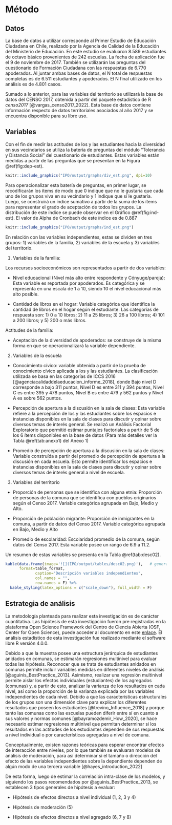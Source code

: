 # Método


## Datos

La base de datos a utilizar corresponde al Primer Estudio de Educación Ciudadana en Chile, realizado por la Agencia de Calidad de la Educación del Ministerio de Educación. En este estudio se evaluaron 8.589 estudiantes de octavo básico provenientes de 242 escuelas. La fecha de aplicación fue el 9 de noviembre de 2017. También se utilizarán las preguntas del cuestionario de Formación Ciudadana con las respuestas de 6.770 apoderados. Al juntar ambas bases de datos, el N total de respuestas completas es de 6.511 estudiantes y apoderados. El N final utilizado en los análisis es de 4.801 casos.

Sumado a lo anterior, para las variables del territorio se utilizará la base de datos del CENSO 2017, obtenida a partir del paquete estadístico de R *censo2017* [@vargas_censo2017_2022]. Esta base de datos contiene información respecto de datos territoriales asociados al año 2017 y se encuentra disponible para su libre uso.

## Variables

Con el fin de medir las actitudes de los y las estudiantes hacia la diversidad en sus vecindarios se utiliza la batería de preguntas del módulo “Tolerancia y Distancia Social” del cuestionario de estudiantes. Estas variables están medidas a partir de las preguntas que se presentan en la Figura \@ref(fig:dep-est). 

```r
knitr::include_graphics("IPO/output/graphs/div_est.png", dpi=10)
```

Para operacionalizar esta batería de preguntas, en primer lugar, se recodificarán los ítems de modo que 0 indique que no le gustaría que cada uno de los grupos viva en su vecindario y 1 indique que sí le gustaría. Luego, se construirá un índice sumativo a partir de la suma de los ítems para representar el grado de aceptación de todos los grupos. La distribución de este índice se puede observar en el Gráfico \@ref(fig:ind-est). El valor de Alpha de Cronbach de este índice es de 0.887

```r
knitr::include_graphics("IPO/output/graphs/ind_est.png")
```

En relación con las variables independientes, estas se dividen en tres grupos: 1) variables de la familia, 2) variables de la escuela y 3) variables del territorio.

1)	Variables de la familia: 

Los recursos socioeconómicos son representados a partir de dos variables:

*	Nivel educacional (Nivel más alto entre respondente y Cónyuge/pareja): Esta variable es reportada por apoderados. Es categórica y se representa en una escala de 1 a 10, siendo 10 el nivel educacional más alto posible.

*	Cantidad de libros en el hogar: Variable categórica que identifica la cantidad de libros en el hogar según el estudiante. Las categorías de respuesta son: 1) 0 a 10 libros; 2) 11 a 25 libros; 3) 26 a 100 libros; 4) 101 a 200 libros; y 5) 200 o más libros.

Actitudes de la familia:

*	Aceptación de la diversidad de apoderados: se construye de la misma forma en que se operacionalizará la variable dependiente.

2) Variables de la escuela

* Conocimiento cívico: variable obtenida a partir de la prueba de conocimiento cívico aplicada a los y las estudiantes. La clasificación utilizada se basa en las categorías de ICCS 2016 [@agenciacalidaddelaeducacion_informe_2018], donde Bajo nivel D corresponde a bajo 311 puntos, Nivel D es entre 311 y 394 puntos, Nivel C es entre 395 y 478 puntos, Nivel B es entre 479 y 562 puntos y Nivel A es sobre 562 puntos.

* Percepción de apertura a la discusión en la sala de clases: Esta variable refiere a la percepción de los y las estudiantes sobre los espacios e instancias disponibles en la sala de clases para discutir y opinar sobre diversos temas de interés general. Se realizó un Análisis Factorial Exploratorio que permitió estimar puntajes factoriales a partir de 5 de los 6 ítems disponibles en la base de datos (Para más detalles ver la Tabla \@ref(tab:anexo1) del Anexo 1) 

* Promedio de percepción de apertura a la discusión en la sala de clases: Variable construída a partir del promedio de percepción de apertura a la discusión en cada escuela. Esto permite identificar los espacios e instancias disponibles en la sala de clases para discutir y opinar sobre diversos temas de interés general a nivel de escuela.

3) Variables del territorio

* Proporción de personas que se identifica con alguna etnia: Proporción de personas de la comuna que se identifica con pueblos originarios según el Censo 2017. Variable categórica agrupada en Bajo, Medio y Alto.

* Proporción de población migrante: Proporción de inmigrantes en la comuna, a partir de datos del Censo 2017. Variable categórica agrupada en Bajo, Medio y Alto

* Promedio de escolaridad: Escolaridad promedio de la comuna, según datos del Censo 2017. Esta variable posee un rango de 6.9 a 11.2. 

Un resumen de estas variables se presenta en la Tabla \@ref(tab:desc02).

```r
kable(data.frame(image='![](IPO/output/tables/desc02.png)'),   # generar tabla
      format=table_format,
             caption="Descripción variables independientes",
             col.names = "",
             row.names = F) %>%  
  kable_styling(latex_options = c("scale_down"), full_width = F)
```

## Estrategia de análisis

La metodología planteada para realizar esta investigación es de carácter cuantitativa. Las hipótesis de esta investigación fueron pre registradas en la plataforma Open Science Framework del Centro de Ciencia Abierta (OSF, Center for Open Science), puede acceder al documento en este [enlace](https://doi.org/10.17605/OSF.IO/URPZQ). El análisis estadístico de esta investigación fue realizado mediante el software libre R versión 4.0.0.

Debido a que la muestra posee una estructura jerárquica de estudiantes anidados en comunas, se estimarán regresiones multinivel para evaluar todas las hipótesis. Reconocer que se trata de estudiantes anidados en comunas permite incluir variables medidas en diferentes niveles de análisis [@aguinis_BestPractice_2013]. Asimismo, realizar una regresión multinivel permite aislar los efectos individuales (estudiantes) de los agregados (comunas) y, a partir de esto, analizar la varianza de los resultados en cada nivel, así como la proporción de la varianza explicada por las variables independientes de cada nivel. Debido a que las características estructurales de los grupos son una dimensión clave para explicar los diferentes resultados que poseen los estudiantes [@trevino_Influence_2018] y porque tanto las comunas como las escuelas pueden diferir entre sí en cuanto a sus valores y normas comunes [@bayramozdemir_How_2020], se hace necesario estimar regresiones multinivel que permitan determinar si los resultados en las actitudes de los estudiantes dependen de sus respuestas a nivel individual o por características agregadas a nivel de comuna.

Conceptualmente, existen razones teóricas para esperar encontrar efectos de interacción entre niveles, por lo que también se evaluaran modelos de análisis de moderación, para así determinar si el tamaño o dirección del efecto de las variables independientes sobre la dependiente dependen de algún modo de una tercera variable [@hayes_introduction_2022]

De esta forma, luego de estimar la correlación intra-clase de los modelos, y siguiendo los pasos recomendados por @aguinis_BestPractice_2013, se establecen 3 tipos generales de hipótesis a evaluar:

* Hipótesis de efectos directos a nivel individual (1, 2, 3 y 4)

* Hipótesis de moderación (5)

* Hipótesis de efectos directos a nivel agregado (6, 7 y 8)
